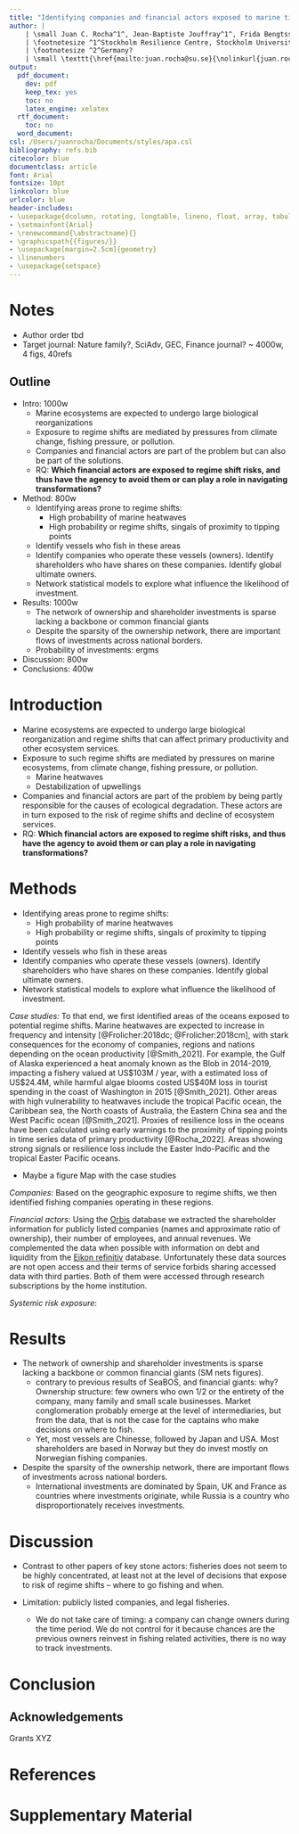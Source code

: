 ```yaml
---
title: "Identifying companies and financial actors exposed to marine tipping points"
author: |
    | \small Juan C. Rocha^1^, Jean-Baptiste Jouffray^1^, Frida Bengtsson^1^, Bianca-Ioana Voicu^1^,  Paula A. Sánchez^1,2^, Victor Galaz^1^
    | \footnotesize ^1^Stockholm Resilience Centre, Stockholm University
    | \footnotesize ^2^Germany?
    | \small \texttt{\href{mailto:juan.rocha@su.se}{\nolinkurl{juan.rocha@su.se}}}
output:
  pdf_document:
    dev: pdf
    keep_tex: yes
    toc: no
    latex_engine: xelatex
  rtf_document:
    toc: no
  word_document:
csl: /Users/juanrocha/Documents/styles/apa.csl
bibliography: refs.bib
citecolor: blue
documentclass: article
font: Arial
fontsize: 10pt
linkcolor: blue
urlcolor: blue
header-includes:
- \usepackage{dcolumn, rotating, longtable, lineno, float, array, tabularx, inputenc}
- \setmainfont{Arial}
- \renewcommand{\abstractname}{}
- \graphicspath{{figures/}}
- \usepackage[margin=2.5cm]{geometry}
- \linenumbers
- \usepackage{setspace}
---
```


# Notes

- Author order tbd
- Target journal: Nature family?, SciAdv, GEC, Finance journal? ~ 4000w, 4 figs, 40refs

## Outline

- Intro: 1000w
    -  Marine ecosystems are expected to undergo large biological reorganizations
    - Exposure to regime shifts are mediated by pressures from climate change, fishing pressure, or pollution.
    - Companies and financial actors are part of the problem but can also be part of the solutions.
    - RQ: **Which financial actors are exposed to regime shift risks, and thus have the agency to avoid them or can play a role in navigating transformations?**
- Method: 800w
    - Identifying areas prone to regime shifts:
        - High probability of marine heatwaves
        - High probability or regime shifts, singals of proximity to tipping points
    - Identify vessels who fish in these areas
    - Identify companies who operate these vessels (owners). Identify shareholders who have shares on these companies. Identify global ultimate owners. 
    - Network statistical models to explore what influence the likelihood of investment.
- Results: 1000w
    - The network of ownership and shareholder investments is sparse lacking a backbone or common financial giants
    - Despite the sparsity of the ownership network, there are important flows of investments across national borders.
    - Probability of investments: ergms
- Discussion: 800w
- Conclusions: 400w


\pagebreak

\begin{abstract}

  

\end{abstract}

# Introduction

- Marine ecosystems are expected to undergo large biological reorganization and regime shifts that can affect primary productivity and other ecosystem services.
- Exposure to such regime shifts are mediated by pressures on marine ecosystems, from climate change, fishing pressure, or pollution.
    - Marine heatwaves
    - Destabilization of upwellings
- Companies and financial actors are part of the problem by being partly responsible for the causes of ecological degradation. These actors are in turn exposed to the risk of regime shifts and decline of ecosystem services.
- RQ: **Which financial actors are exposed to regime shift risks, and thus have the agency to avoid them or can play a role in navigating transformations?**

# Methods

- Identifying areas prone to regime shifts:
    - High probability of marine heatwaves
    - High probability or regime shifts, singals of proximity to tipping points
- Identify vessels who fish in these areas
- Identify companies who operate these vessels (owners). Identify shareholders who have shares on these companies. Identify global ultimate owners. 
- Network statistical models to explore what influence the likelihood of investment.

_Case studies:_ To that end, we first identified areas of the oceans exposed to potential regime shifts. Marine heatwaves are expected to increase in frequency and intensity [@Frolicher:2018dc; @Frolicher:2018cm], with stark consequences for the economy of companies, regions and nations depending on the ocean productivity [@Smith_2021]. For example, the Gulf of Alaska experienced a heat anomaly known as the Blob in 2014-2019, impacting a fishery valued at US\$103M / year, with a estimated loss of US\$24.4M, while harmful algae blooms costed US\$40M loss in tourist spending in the coast of Washington in 2015 [@Smith_2021]. Other areas with high vulnerability to heatwaves include the tropical Pacific ocean, the Caribbean sea, the North coasts of Australia, the Eastern China sea and the West Pacific ocean [@Smith_2021]. Proxies of resilience loss in the oceans have been calculated using early warnings to the proximity of tipping points in time series data of primary productivity [@Rocha_2022]. Areas showing strong signals or resilience loss include the Easter Indo-Pacific and the tropical Easter Pacific oceans.

- Maybe a figure Map with the case studies

_Companies_: Based on the geographic exposure to regime shifts, we then identified fishing companies operating in these regions. 

_Financial actors_: Using the [Orbis](https://login.bvdinfo.com/R0/Orbis) database we extracted the shareholder information for publicly listed companies (names and approximate ratio of ownership), their number of employees, and annual revenues. We complemented the data when possible with information on debt and liquidity from the [Eikon refinitiv](https://eikon.refinitiv.com) database. Unfortunately these data sources are not open access and their terms of service forbids sharing accessed data with third parties. Both of them were accessed through research subscriptions by the home institution.

_Systemic risk exposure_:

# Results

- The network of ownership and shareholder investments is sparse lacking a backbone or common financial giants (SM nets figures).
    - contrary to previous results of SeaBOS, and financial giants: why? Ownership structure: few owners who own 1/2 or the entirety of the company, many family and small scale businesses. Market conglomeration probably emerge at the level of intermediaries, but from the data, that is not the case for the captains who make decisions on where to fish.
    - Yet, most vessels are Chinesse, followed by Japan and USA. Most shareholders are based in Norway but they do invest mostly on Norwegian fishing companies. 

- Despite the sparsity of the ownership network, there are important flows of investments across national borders. 
    - International investments are dominated by Spain, UK and France as countries where investments originate, while Russia is a country who disproportionately receives investments. 

# Discussion

- Contrast to other papers of key stone actors: fisheries does not seem to be highly concentrated, at least not at the level of decisions that expose to risk of regime shifts -- where to go fishing and when.

- Limitation: publicly listed companies, and legal fisheries.
    - We do not take care of timing: a company can change owners during the time period. We do not control for it because chances are the previous owners reinvest in fishing related activities, there is no way to track investments. 


# Conclusion


## Acknowledgements

Grants XYZ

# References {.unnumbered}

::: {#refs}
:::

\pagebreak



# Supplementary Material {#sec:SM}

